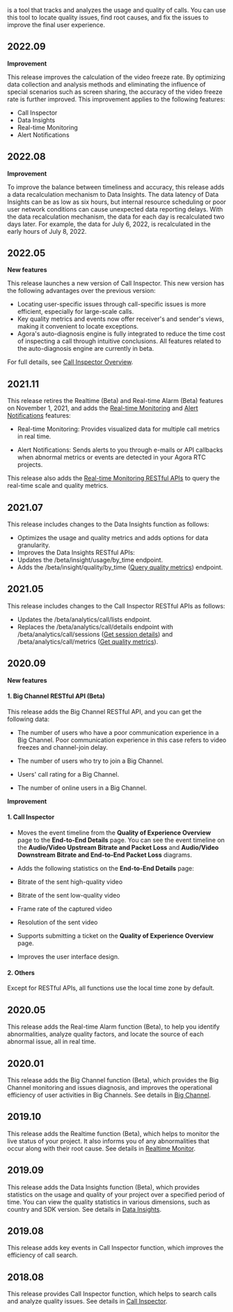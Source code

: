 

<Vpd k="NAME"/> is a tool that tracks and analyzes the usage and quality of calls. You can use this tool to locate quality issues, find root causes, and fix the issues to improve the final user experience.

## 2022.09

**Improvement**

This release improves the calculation of the video freeze rate. By optimizing data collection and analysis methods and eliminating the influence of special scenarios such as screen sharing, the accuracy of the video freeze rate is further improved. This improvement applies to the following features:
- Call Inspector
- Data Insights
- Real-time Monitoring
- Alert Notifications

## 2022.08

**Improvement**

To improve the balance between timeliness and accuracy, this release adds a data recalculation mechanism to Data Insights. The data latency of Data Insights can be as low as six hours, but  internal resource scheduling or poor user network conditions can cause unexpected data reporting delays. With the data recalculation mechanism, the data for each day is recalculated two days later. For example, the data for July 6, 2022, is recalculated in the early hours of July 8, 2022.

## 2022.05

**New features**

This release launches a new version of Call Inspector. This new version has the following advantages over the previous version:

- Locating user-specific issues through call-specific issues is more efficient, especially for large-scale calls.
- Key quality metrics and events now offer receiver's and sender's views, making it convenient to locate exceptions.
- Agora's auto-diagnosis engine is fully integrated to reduce the time cost of inspecting a call through intuitive conclusions. All features related to the auto-diagnosis engine are currently in beta.

For full details, see [Call Inspector Overview](/agora-analytics/develop/call-inspector/call-search).

## 2021.11

This release retires the Realtime (Beta) and Real-time Alarm (Beta) features on November 1, 2021, and adds the [Real-time Monitoring](../develop/monitor) and [Alert Notifications](../develop/alarm) features:

-   Real-time Monitoring: Provides visualized data for multiple call metrics in real time.

-   Alert Notifications: Sends alerts to you through e-mails or API callbacks when abnormal metrics or events are detected in your Agora RTC projects.

This release also adds the [Real-time Monitoring RESTful APIs](../reference/api#real-time-monitoring) to query the real-time scale and quality metrics.

## 2021.07

This release includes changes to the Data Insights function as follows:
- Optimizes the usage and quality metrics and adds options for data granularity.
- Improves the Data Insights RESTful APIs:
- Updates the /beta/insight/usage/by\_time endpoint.
- Adds the /beta/insight/quality/by\_time ([Query quality metrics](../reference/api#query-quality-metrics)) endpoint.

## 2021.05

This release includes changes to the Call Inspector RESTful APIs as follows:
- Updates the /beta/analytics/call/lists endpoint.
- Replaces the /beta/analytics/call/details endpoint with /beta/analytics/call/sessions ([Get session details](../reference/api#get-session-details)) and /beta/analytics/call/metrics ([Get quality metrics](../reference/api#get-quality-metrics)).

## 2020.09

**New features**

#### 1. Big Channel RESTful API (Beta)

This release adds the Big Channel RESTful API, and you can get the following data:

-   The number of users who have a poor communication experience in a Big Channel. Poor communication experience in this case refers to video freezes and channel-join delay.

-   The number of users who try to join a Big Channel.

-   Users' call rating for a Big Channel.

-   The number of online users in a Big Channel.

**Improvement**

#### 1. Call Inspector

-   Moves the event timeline from the **Quality of Experience Overview** page to the **End-to-End Details** page. You can see the event timeline on the **Audio/Video Upstream Bitrate and Packet Loss** and **Audio/Video Downstream Bitrate and End-to-End Packet Loss** diagrams.

-   Adds the following statistics on the **End-to-End Details** page:

-   Bitrate of the sent high-quality video

-   Bitrate of the sent low-quality video

-   Frame rate of the captured video

-   Resolution of the sent video

-   Supports submitting a ticket on the **Quality of Experience Overview** page.

-   Improves the user interface design.

#### 2. Others

Except for RESTful APIs, all <Vpd k="NAME"/> functions use the local time zone by default.

## 2020.05

This release adds the Real-time Alarm function (Beta), to help you identify abnormalities, analyze quality factors, and locate the source of each abnormal issue, all in real time.

## 2020.01

This release adds the Big Channel function (Beta), which provides the Big Channel monitoring and issues diagnosis, and improves the operational efficiency of user activities in Big Channels. See details in [Big Channel](../develop/call-inspector/big-channel).

## 2019.10

This release adds the Realtime function (Beta), which helps to monitor the live status of your project. It also informs you of any abnormalities that occur along with their root cause. See details in [Realtime Monitor](../develop/monitor).

## 2019.09

This release adds the Data Insights function (Beta), which provides statistics on the usage and quality of your project over a specified period of time. You can view the quality statistics in various dimensions, such as country and SDK version. See details in [Data Insights](../develop/data-insight).

## 2019.08

This release adds key events in Call Inspector function, which improves the efficiency of call search.

## 2018.08

This release provides Call Inspector function, which helps to search calls and analyze quality issues. See details in [Call Inspector](../develop/call-inspector/call-search).
